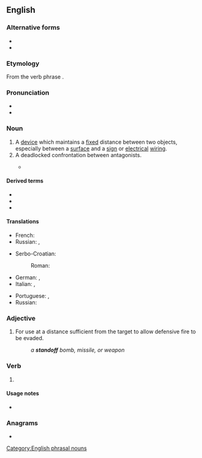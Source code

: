 {{also|stand off|stand-off}}
==English==

===Alternative forms===
* {{l|en|stand off}}
* {{l|en|stand-off}}

===Etymology===
From the verb phrase {{m|en|stand off}}.

===Pronunciation===
* {{IPA|en|/ˈstændɒf/}}
* {{audio|en|en-us-standoff.ogg|Audio (US)}}

===Noun===
{{en-noun}}

# A [[device]] which maintains a [[fixed]] distance between two objects, especially between a [[surface]] and a [[sign]] or [[electrical]] [[wiring]].
# A deadlocked confrontation between antagonists.
#: {{ux|en|I don't want to get involved in the '''standoff''' between those two.}}
#: {{ux|en|A tense '''standoff''' between demonstrators and police continued overnight.}}
#* {{quote-journal
|en
|date=May 23, 2016
|author=Ignatiy Vishnevetsky
|title=Apocalypse pits the strengths of the X-Men series against the weaknesses
|work=The Onion AV Club
|url=http://www.avclub.com/review/apocalypse-pits-strengths-x-men-series-against-wea-236770
|page=
|passage=In recent months, both Batman V Superman: Dawn Of Justice and Captain America: Civil War have offered up big, flashy superhero '''standoffs''' as feuds of ideology and stubborn will.}}

====Derived terms====
* {{l|en|porcelain standoff insulator}}
* {{l|en|Mexican standoff}}
* {{l|en|standoffish}}

====Translations====
{{trans-top|a device which maintains a fixed distance}}
* French: {{t|fr|entretoise filetée|f}}
* Russian: {{t+|ru|распо́рка|f}}, {{t+|ru|проста́вка|f}}
{{trans-mid}}
* Serbo-Croatian:
*: Roman: {{t+|sh|razmaknica|f}}
{{trans-bottom}}

{{trans-top|a deadlocked confrontation}}
* German: {{t+|de|[[Patt]]situation|f}}, {{t+|de|[[festgefahrene]] [[Lage]]|f}}
* Italian: {{t+|it|impasse}}, {{t+|it|stallo|m}}
{{trans-mid}}
* Portuguese: {{t|pt|impasse}}, {{t+|pt|confronto}}
* Russian: {{t+|ru|противостоя́ние|n}}
{{trans-bottom}}

===Adjective===
{{en-adj|-}}

# {{lb|en|military}} For use at a distance sufficient from the target to allow defensive fire to be evaded.
#: ''a '''standoff''' bomb, missile, or weapon''

===Verb===
{{head|en|misspelling}}

# {{nonstandard spelling of|en|stand off}}

====Usage notes====
* {{en-usage-verb-particle-solid|stand|off}}

===Anagrams===
* {{anagrams|en|a=adffnost|offstand}}

[[Category:English phrasal nouns]]